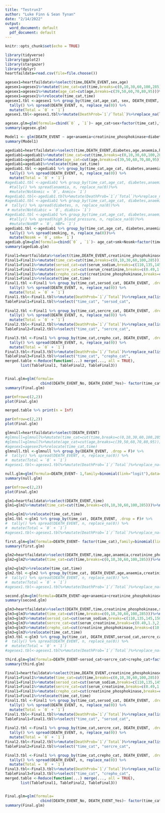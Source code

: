 ---
title: "Testrun3"
author: "Luke Finn & Sean Tynan"
date: "2/14/2022"
output:
  word_document: default
  pdf_document: default
---

```{r setup, include=FALSE}
knitr::opts_chunk$set(echo = TRUE)
```


```{r,include=FALSE}
library(tidyverse)
library(ggplot2)
library(stargazer)
library(dplyr)
heartfaildata=read.csv(file=file.choose())
```

```{r}
agesex1=heartfaildata%>%select(time,DEATH_EVENT,sex,age)
agesex1=agesex1%>%mutate(time_cat=cut(time,breaks=c(0,10,30,60,100,285)))%>%na.omit()
agesex1=agesex1%>%mutate(age_cat=cut(age,breaks=c(39,50,60,70,80,95)))%>%na.omit()
agesex1=agesex1%>%relocate(time_cat,time)
agesex1.tbl <-agesex1 %>% group_by(time_cat,age_cat, sex, DEATH_EVENT, .drop = F) %>%
  tally() %>% spread(DEATH_EVENT, n, replace_na(0)) %>%
  mutate(Total = `0` + `1`)
agesex1.tbl<-agesex1.tbl%>%mutate(DeathProb=`1`/`Total`)%>%replace_na(list(Total=0,DeathProb=0))

agesex.glm=glm(formula=cbind(`0` , `1`)~ age_cat+sex+factor(time_cat),family=binomial(link="logit"),data=agesex1.tbl)
summary(agesex.glm)
```



```{r}
Model1 <- glm(DEATH_EVENT ~ age+anaemia+creatinine_phosphokinase+diabetes+ejection_fraction+high_blood_pressure+platelets+serum_creatinine+serum_sodium+sex+smoking+time, data =heartfaildata)
summary(Model1)
```



```{r}
agediab1=heartfaildata%>%select(time,DEATH_EVENT,diabetes,age,anaemia,high_blood_pressure,smoking)
agediab1=agediab1%>%mutate(time_cat=cut(time,breaks=c(0,10,30,60,100,285)))%>%na.omit()
agediab1=agediab1%>%mutate(age_cat=cut(age,breaks=c(39,50,60,70,80,95)))%>%na.omit()
agediab1=agediab1%>%relocate(time_cat,time)
agediab1.tbl <-agediab1 %>% group_by(time_cat,age_cat, diabetes,anaemia,smoking,high_blood_pressure, DEATH_EVENT, .drop = F) %>%
  tally() %>% spread(DEATH_EVENT, n, replace_na(0)) %>%
  mutate(Total = `0` + `1`)
#agediab1.tbl <-agediab1 %>% group_by(time_cat,age_cat, diabetes,anaemia, DEATH_EVENT, .drop = F) %>%
  #tally() %>% spread(anaemia, n, replace_na(0))%>%
  #mutate(NotAnmic = `0`, Anmic= `1`)
#agediab1.tbl<-agediab1.tbl%>%mutate(DeathProb=`1`/`Total`)%>%replace_na(list(Total=0,DeathProb=0))
#agediab1.tbl <-agediab1 %>% group_by(time_cat,age_cat, diabetes,anaemia, DEATH_EVENT, .drop = F) %>%
#  tally() %>% spread(diabetes, n, replace_na(0))%>%
 # mutate(Notdiabic = `0`, diabic= `1`)
#agediab1.tbl <-agediab1 %>% group_by(time_cat,age_cat, diabetes,anaemia,high_blood_pressure, DEATH_EVENT, .drop = F) %>%
  #tally() %>% spread(high_blood_pressure, n, replace_na(0))%>%
  #mutate(NoHBP = `0`, HBP= `1`)
agediab1.tbl <-agediab1 %>% group_by(time_cat,age_cat, diabetes,anaemia,high_blood_pressure,smoking, DEATH_EVENT, .drop = F) %>%
  tally() %>% spread(smoking, n, replace_na(0))%>%
  mutate(Nosmk = `0`, smk= `1`)
agediab.glm=glm(formula=cbind(`0` , `1`)~ age_cat+smk+Nosmk+factor(time_cat),family=binomial(link="logit"),data=agediab1.tbl)
summary(agediab.glm)
```



```{r}
Final1=heartfaildata%>%select(time,DEATH_EVENT,creatinine_phosphokinase,serum_creatinine,serum_sodium)
Final1=Final1%>%mutate(time_cat=cut(time,breaks=c(0,10,30,60,100,285)))%>%na.omit()
Final1=Final1%>%mutate(sersod_cat=cut(serum_sodium,breaks=c(110,135,145,150),dig.lab=7))%>%na.omit()
Final1=Final1%>%mutate(sercre_cat=cut(serum_creatinine,breaks=c(0.49,1.3,2,9.5)))%>%na.omit()
Final1=Final1%>%mutate(crepho_cat=cut(creatinine_phosphokinase,breaks=c(10,120,500,1000,8000),dig.lab=7))%>%na.omit()
Final1=Final1%>%relocate(time_cat,time)
Final1.tbl <-Final1 %>% group_by(time_cat,sersod_cat, DEATH_EVENT, .drop = F) %>%
  tally() %>% spread(DEATH_EVENT, n, replace_na(0)) %>%
  mutate(Total = `0` + `1`)
Final1.tbl<-Final1.tbl%>%mutate(DeathProb=`1`/`Total`)%>%replace_na(list(Total=0,DeathProb=0))
TableFinal1=Final1.tbl%>%select("time_cat", "sersod_cat",                              "DEATH_EVENT_No" = "0", "DEATH_EVENT_Yes" = "1","Total","DeathProb")
 
Final2.tbl <-Final1 %>% group_by(time_cat,sercre_cat, DEATH_EVENT, .drop = F) %>%
  tally() %>% spread(DEATH_EVENT, n, replace_na(0)) %>%
  mutate(Total = `0` + `1`)
Final2.tbl<-Final2.tbl%>%mutate(DeathProb=`1`/`Total`)%>%replace_na(list(Total=0,DeathProb=0))
TableFinal2=Final2.tbl%>%select("time_cat", "sercre_cat",                              "DEATH_EVENT_No" = "0", "DEATH_EVENT_Yes" = "1","Total","DeathProb")

Final3.tbl <-Final1 %>% group_by(time_cat,crepho_cat, DEATH_EVENT, .drop = F) %>%
  tally() %>% spread(DEATH_EVENT, n, replace_na(0)) %>%
  mutate(Total = `0` + `1`)
Final3.tbl<-Final3.tbl%>%mutate(DeathProb=`1`/`Total`)%>%replace_na(list(Total=0,DeathProb=0))
TableFinal3=Final3.tbl%>%select("time_cat", "crepho_cat",                              "DEATH_EVENT_No" = "0", "DEATH_EVENT_Yes" = "1","Total","DeathProb")
merged.table <-Reduce(function(...) merge(..., all = TRUE),
       list(TableFinal1, TableFinal2, TableFinal3))


Final.glm=glm(formula=
                cbind(DEATH_EVENT_No, DEATH_EVENT_Yes)~ factor(time_cat),family=binomial(link = "logit"),data=merged.table)
summary(Final.glm)
```


```{r}
par(mfrow=c(2,2))
plot(Final.glm)
```




```{r}
merged.table %>% print(n = Inf)
```


```{r}
par(mfrow=c(2,2))
plot(Final.glm)
```



```{r}
glmnull=heartfaildata%>%select(DEATH_EVENT)
#glmnull=glmnull%>%mutate(time_cat=cut(time,breaks=c(0,10,30,60,100,285)))%>%na.omit()
#glmnull=glmnull%>%mutate(age_cat=cut(age,breaks=c(39,50,60,70,80,95)))%>%na.omit()
#agesex1=agesex1%>%relocate(time_cat,time)
glmnull.tbl <-glmnull %>% group_by(DEATH_EVENT, .drop = F)# %>%
#  tally() %>% spread(DEATH_EVENT, n, replace_na(0)) %>%
#  mutate(Total = `0` + `1`)
#agesex1.tbl<-agesex1.tbl%>%mutate(DeathProb=`1`/`Total`)%>%replace_na(list(Total=0,DeathProb=0))

null.glm=glm(formula=DEATH_EVENT~ 1,family=binomial(link="logit"),data=glmnull.tbl)
summary(null.glm)
```


```{r}
par(mfrow=c(2,2))
plot(Final.glm)
```



```{r}
glm1=heartfaildata%>%select(DEATH_EVENT,time)
glm1=glm1%>%mutate(time_cat=cut(time,breaks=c(0,10,30,60,100,285)))%>%na.omit()

glm1=glm1%>%relocate(time_cat,time)
glm1.tbl <-glm1 %>% group_by(time_cat, DEATH_EVENT, .drop = F)# %>%
#  tally() %>% spread(DEATH_EVENT, n, replace_na(0)) %>%
#  mutate(Total = `0` + `1`)
#agesex1.tbl<-agesex1.tbl%>%mutate(DeathProb=`1`/`Total`)%>%replace_na(list(Total=0,DeathProb=0))

first.glm=glm(formula=DEATH_EVENT~ factor(time_cat),family=binomial(link="logit"),data=glm1.tbl)
summary(first.glm)
```


```{r}
glm2=heartfaildata%>%select(DEATH_EVENT,time,age,anaemia,creatinine_phosphokinase,diabetes,ejection_fraction,high_blood_pressure,platelets,serum_creatinine,serum_sodium,sex,smoking)
glm2=glm2%>%mutate(time_cat=cut(time,breaks=c(0,10,30,60,100,285)))%>%na.omit()

glm2=glm2%>%relocate(time_cat,time)
glm2.tbl <-glm2 %>% group_by(time_cat, DEATH_EVENT,age,anaemia,creatinine_phosphokinase,diabetes,ejection_fraction,high_blood_pressure,platelets,serum_creatinine,serum_sodium,sex,smoking, .drop = F)# %>%
#  tally() %>% spread(DEATH_EVENT, n, replace_na(0)) %>%
#  mutate(Total = `0` + `1`)
#agesex1.tbl<-agesex1.tbl%>%mutate(DeathProb=`1`/`Total`)%>%replace_na(list(Total=0,DeathProb=0))

second.glm=glm(formula=DEATH_EVENT~age+anaemia+creatinine_phosphokinase+diabetes+ejection_fraction+high_blood_pressure+platelets+serum_creatinine+serum_sodium+sex+smoking +factor(time_cat),family=binomial(link="logit"),data=glm2.tbl)
summary(second.glm)
```



```{r}
glm3=heartfaildata%>%select(DEATH_EVENT,time,creatinine_phosphokinase,serum_creatinine,serum_sodium)
glm3=glm3%>%mutate(time_cat=cut(time,breaks=c(0,10,30,60,100,285)))%>%na.omit()
glm3=glm3%>%mutate(sersod_cat=cut(serum_sodium,breaks=c(110,135,145,150),dig.lab=7))%>%na.omit()
glm3=glm3%>%mutate(sercre_cat=cut(serum_creatinine,breaks=c(0.49,1.3,2,9.5)))%>%na.omit()
glm3=glm3%>%mutate(crepho_cat=cut(creatinine_phosphokinase,breaks=c(10,120,500,1000,8000),dig.lab=7))%>%na.omit()
glm3=glm3%>%relocate(time_cat,time)
glm3.tbl <-glm3 %>% group_by(time_cat, DEATH_EVENT,sersod_cat,sercre_cat,crepho_cat, .drop = F)# %>%
#  tally() %>% spread(DEATH_EVENT, n, replace_na(0)) %>%
#  mutate(Total = `0` + `1`)
#agesex1.tbl<-agesex1.tbl%>%mutate(DeathProb=`1`/`Total`)%>%replace_na(list(Total=0,DeathProb=0))

third.glm=glm(formula=DEATH_EVENT~sersod_cat+sercre_cat+crepho_cat+factor(time_cat),family=binomial(link="logit"),data=glm3.tbl)
summary(third.glm)
```


```{r}
Final1=heartfaildata%>%select(time,DEATH_EVENT,creatinine_phosphokinase,serum_creatinine,serum_sodium)
Final1=Final1%>%mutate(time_cat=cut(time,breaks=c(0,10,30,60,100,285)))%>%na.omit()
Final1=Final1%>%mutate(sersod_cat=cut(serum_sodium,breaks=c(110,135,145,150),dig.lab=7))%>%na.omit()
Final1=Final1%>%mutate(sercre_cat=cut(serum_creatinine,breaks=c(0.49,1.3,2,9.5)))%>%na.omit()
Final1=Final1%>%mutate(crepho_cat=cut(creatinine_phosphokinase,breaks=c(10,120,500,1000,8000),dig.lab=7))%>%na.omit()
Final1=Final1%>%relocate(time_cat,time)
Final1.tbl <-Final1 %>% group_by(time_cat,sersod_cat, DEATH_EVENT, .drop = F) %>%
  tally() %>% spread(DEATH_EVENT, n, replace_na(0)) %>%
  mutate(Total = `0` + `1`)
Final1.tbl<-Final1.tbl%>%mutate(DeathProb=`1`/`Total`)%>%replace_na(list(Total=0,DeathProb=0))
TableFinal1=Final1.tbl%>%select("time_cat", "sersod_cat",                              "DEATH_EVENT_No" = "0", "DEATH_EVENT_Yes" = "1","Total","DeathProb")
 
Final2.tbl <-Final1 %>% group_by(time_cat,sercre_cat, DEATH_EVENT, .drop = F) %>%
  tally() %>% spread(DEATH_EVENT, n, replace_na(0)) %>%
  mutate(Total = `0` + `1`)
Final2.tbl<-Final2.tbl%>%mutate(DeathProb=`1`/`Total`)%>%replace_na(list(Total=0,DeathProb=0))
TableFinal2=Final2.tbl%>%select("time_cat", "sercre_cat",                              "DEATH_EVENT_No" = "0", "DEATH_EVENT_Yes" = "1","Total","DeathProb")

Final3.tbl <-Final1 %>% group_by(time_cat,crepho_cat, DEATH_EVENT, .drop = F) %>%
  tally() %>% spread(DEATH_EVENT, n, replace_na(0)) %>%
  mutate(Total = `0` + `1`)
Final3.tbl<-Final3.tbl%>%mutate(DeathProb=`1`/`Total`)%>%replace_na(list(Total=0,DeathProb=0))
TableFinal3=Final3.tbl%>%select("time_cat", "crepho_cat",                              "DEATH_EVENT_No" = "0", "DEATH_EVENT_Yes" = "1","Total","DeathProb")
merged.table <-Reduce(function(...) merge(..., all = TRUE),
       list(TableFinal1, TableFinal2, TableFinal3))


Final.glm=glm(formula=
                cbind(DEATH_EVENT_No, DEATH_EVENT_Yes)~ factor(time_cat),family=binomial(link = "logit"),data=merged.table)
summary(Final.glm)
```








